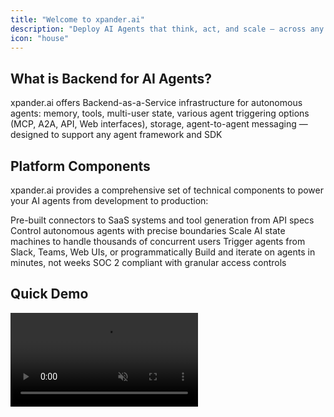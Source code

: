 ```yaml
---
title: "Welcome to xpander.ai"
description: "Deploy AI Agents that think, act, and scale — across any stack, with zero lock-in"
icon: "house"
---
```


## What is Backend for AI Agents?

xpander.ai offers Backend-as-a-Service infrastructure for autonomous agents: memory, tools, multi-user state, various agent triggering options (MCP, A2A, API, Web interfaces), storage, agent-to-agent messaging — designed to support any agent framework and SDK

## Platform Components

xpander.ai provides a comprehensive set of technical components to power your AI agents from development to production:

<CardGroup cols={3}>
  <Card title="Agentic Tools" icon="plug" color="#0EA5E9" href="/docs/02-agent-builder/01-adding-tools-to-agents">
    Pre-built connectors to SaaS systems and tool generation from API specs
  </Card>
  
  <Card title="Agent Graph System" icon="diagram-project" color="#0EA5E9" href="/docs/02-agent-builder/02-agent-graph-system">
    Control autonomous agents with precise boundaries
  </Card>
  
  <Card title="State Management" icon="database" color="#0EA5E9" href="/docs/03-ai-state-management/01-agent-state-basics">
    Scale AI state machines to handle thousands of concurrent users
  </Card>
  
  <Card title="Human Interfaces" icon="comments" color="#0EA5E9" href="/docs/05-human-interfaces/02-slack-agents">
    Trigger agents from Slack, Teams, Web UIs, or programmatically
  </Card>

  <Card title="Rapid Development" icon="bolt" color="#4F46E5">
    Build and iterate on agents in minutes, not weeks
  </Card>
  
  <Card title="Enterprise-Grade Security" icon="shield" color="#4F46E5">
    SOC 2 compliant with granular access controls
  </Card>
</CardGroup>

## Quick Demo

<Frame className="my-6">
  <video
    src="https://github.com/user-attachments/assets/4db1fb71-b898-46f7-9b7c-2ec588b531fb"
    autoPlay
    loop
    muted
    playsInline
    controls
    allowFullScreen
    className="rounded-lg shadow-xl w-full"
  />
</Frame>

# Getting started


<Tabs>
  <Tab title="For Developers">
    Build AI agents faster by focusing exclusively on agent logic rather than infrastructure
    
    ```python
    # Get your agent
    agent = xpander.agents.get(agent_id=os.getenv("XPANDER_AGENT_ID"))
    
    # Manage AI state with a single API (is_finished)
    while not agent.is_finished():
        # Get LLM response
        response = llm_provider.chat.completions.create(
            model="gpt-4.1",
            messages=agent.messages,  # Auto-translate messages object between frameworks
            tools=agent.get_tools(),  # Auto-translate tools object between frameworks
        )

        # Extract tool calls from the AI response
        tool_calls = agent.extract_tool_calls(
            llm_response=response.model_dump()
        )

        # Securely run the AI choices in xpander cloud after validating generated payloads
        # Auto-enforce API Rules and dependencies
        agent.run_tools(tool_calls=tool_calls)

    # Asynchronously load the agent result for long-running multi-step tasks
    task_result = agent.retrieve_execution_result()
    ```
  </Tab>
  <Tab title="For Enterprise Teams">
    Provide a managed AI agent development experience across your organization with governance, security, and scalability built-in.
    
    - **Centralized Management**: Deploy and monitor all agents from a single dashboard
    - **Role-Based Access**: Control who can create, modify, and deploy agents
    - **VPC Deployment**: Run in your own secure environment
    - **Audit Logging**: Track all agent activities and interactions
  </Tab>
</Tabs>